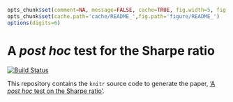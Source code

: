 ```r
opts_chunk$set(comment=NA, message=FALSE, cache=TRUE, fig.width=5, fig.height=3, out.width='700px', out.height='400px')
opts_chunk$set(cache.path='cache/README_',fig.path='figure/README_')
options(digits=6)
```

# A _post hoc_ test for the Sharpe ratio

[![Build Status](https://travis-ci.org/shabbychef/posthoc_sr.svg?branch=master)](https://travis-ci.org/shabbychef/posthoc_sr)

This repository contains the `knitr` source code to generate the
paper, ['A _post hoc_ test on the Sharpe ratio'](https://arxiv.org/abs/1911.04090).

<!-- modelines -->
<!-- vim:ts=2:sw=2:tw=96:fdm=marker:syn=markdown:ft=markdown:ai:nocin:nu:fo=ncroqlt:cms=<!--%s-->
